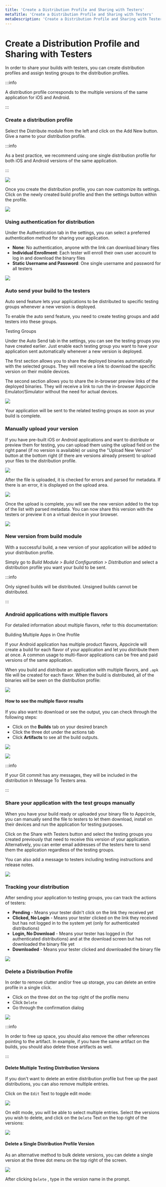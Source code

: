 ```yaml
---
title: 'Create a Distribution Profile and Sharing with Testers'
metaTitle: 'Create a Distribution Profile and Sharing with Testers'
metaDescription: 'Create a Distribution Profile and Sharing with Testers'
---
```



# Create a Distribution Profile and Sharing with Testers

In order to share your builds with testers, you can create distribution profiles and assign testing groups to the distribution profiles.

:::info

A distribution profile corresponds to the multiple versions of the same application for iOS and Android.

:::

###

### Create a distribution profile

Select the Distribute module from the left and click on the Add New button. Give a name to your distribution profile.

:::info

As a best practice, we recommend using one single distribution profile for both iOS and Android versions of the same application.

:::

![](<https://cdn.appcircle.io/docs/assets/image (152).png>)

Once you create the distribution profile, you can now customize its settings. Click on the newly created build profile and then the settings button within the profile.

![](<https://cdn.appcircle.io/docs/assets/image (153).png>)

### Using authentication for distribution

Under the Authentication tab in the settings, you can select a preferred authentication method for sharing your application.

- **None**: No authentication, anyone with the link can download binary files
- **Individual Enrollment**: Each tester will enroll their own user account to log in and download the binary files
- **Static Username and Password**: One single username and password for all testers

![](<https://cdn.appcircle.io/docs/assets/image (154).png>)

###

### Auto send your build to the testers

Auto send feature lets your applications to be distributed to specific testing groups whenever a new version is deployed.

To enable the auto send feature, you need to create testing groups and add testers into these groups.

<ContentRef url="./testing-groups">Testing Groups</ContentRef>

Under the Auto Send tab in the settings, you can see the testing groups you have created earlier. Just enable each testing group you want to have your application sent automatically whenever a new version is deployed.

The first section allows you to share the deployed binaries automatically with the selected groups. They will receive a link to download the specific version on their mobile devices.

The second section allows you to share the in-browser preview links of the deployed binaries. They will receive a link to run the in-browser Appcircle Emulator/Simulator without the need for actual devices.

![](<https://cdn.appcircle.io/docs/assets/image (192).png>)

Your application will be sent to the related testing groups as soon as your build is complete.

###

### Manually upload your version

If you have pre-built iOS or Android applications and want to distribute or preview them for testing, you can upload them using the upload field on the right panel (if no version is available) or using the "Upload New Version" button at the bottom right (if there are versions already present) to upload your files to the distribution profile.

![](<https://cdn.appcircle.io/docs/assets/image (157).png>)

After the file is uploaded, it is checked for errors and parsed for metadata. If there is an error, it is displayed on the upload area.

![](<https://cdn.appcircle.io/docs/assets/image (156).png>)

Once the upload is complete, you will see the new version added to the top of the list with parsed metadata. You can now share this version with the testers or preview it on a virtual device in your browser.

![](<https://cdn.appcircle.io/docs/assets/image (158).png>)

###

### New version from build module

With a successful build, a new version of your application will be added to your distribution profile.

Simply go to _Build Module_ _>_ _Build Configuration_ _>_ _Distribution_ and select a distribution profile you want your build to be sent.

:::info

Only signed builds will be distributed. Unsigned builds cannot be distributed.

:::

### Android applications with multiple flavors

For detailed information about multiple flavors, refer to this documentation:

<ContentRef url="../best-practices/building-multiple-apps-in-one-profile">Building Multiple Apps in One Profile</ContentRef>

If your Android application has multiple product flavors, Appcircle will create a build for each flavor of your application and let you distribute them at once. A common usage to multi-flavor applications can be free and paid versions of the same application.

When you build and distribute an application with multiple flavors, and `.apk` file will be created for each flavor. When the build is distributed, all of the binaries will be seen on the distribution profile:

![](<https://cdn.appcircle.io/docs/assets/image (250).png>)

#### How to see the multiple flavor results

If you also want to download or see the output, you can check through the following steps:

- Click on the **Builds** tab on your desired branch
- Click the three dot under the actions tab
- Click **Artifacts** to see all the build outputs.

![](<https://cdn.appcircle.io/docs/assets/image (249).png>)

![](<https://cdn.appcircle.io/docs/assets/image (248).png>)

:::info

If your Git commit has any messages, they will be included in the distribution in Message To Testers area.

:::

### Share your application with the test groups manually

When you have your build ready or uploaded your binary file to Appcircle, you can manually send the file to testers to let them download, install on their devices and run the application for testing purposes.

Click on the Share with Testers button and select the testing groups you created previously that need to receive this version of your application. Alternatively, you can enter email addresses of the testers here to send them the application regardless of the testing groups.

You can also add a message to testers including testing instructions and release notes.

![](https://cdn.appcircle.io/docs/assets/06-07a-SendToTesterGroups.jpg)

###

### Tracking your distribution

After sending your application to testing groups, you can track the actions of testers:

- **Pending** - Means your tester didn't click on the link they received yet
- **Clicked, No Login** - Means your tester clicked on the link they received but has not logged in to the system yet (only for authenticated distributions)
- **Login, No Download** - Means your tester has logged in (for authenticated distributions) and at the download screen but has not downloaded the binary file yet
- **Downloaded** - Means your tester clicked and downloaded the binary file

![](<https://cdn.appcircle.io/docs/assets/06-03-ProfileMain (2).jpg>)

### Delete a Distribution Profile

In order to remove clutter and/or free up storage, you can delete an entire profile in a single click.&#x20;

- Click on the three dot on the top right of the profile menu
- Click `Delete`
- Go through the confirmation dialog

![](<https://cdn.appcircle.io/docs/assets/image (200).png>)

:::info

In order to free up space, you should also remove the other references pointing to the artifact. In example, if you have the same artifact on the builds, you should also delete those artifacts as well.

:::

#### Delete Multiple Testing Distribution Versions

If you don't want to delete an entire distribution profile but free up the past distributions, you can also remove multiple entries.

Click on the `Edit` Text to toggle edit mode:

![](<https://cdn.appcircle.io/docs/assets/image (202).png>)

On edit mode, you will be able to select multiple entries. Select the versions you wish to delete, and click on the `Delete` Text on the top right of the versions:

![](<https://cdn.appcircle.io/docs/assets/image (204).png>)

#### Delete a Single Distribution Profile Version

As an alternative method to bulk delete versions, you can delete a single version at the three dot menu on the top right of the screen.&#x20;

![](<https://cdn.appcircle.io/docs/assets/image (205).png>)

After clicking `Delete` , type in the version name in the prompt.
